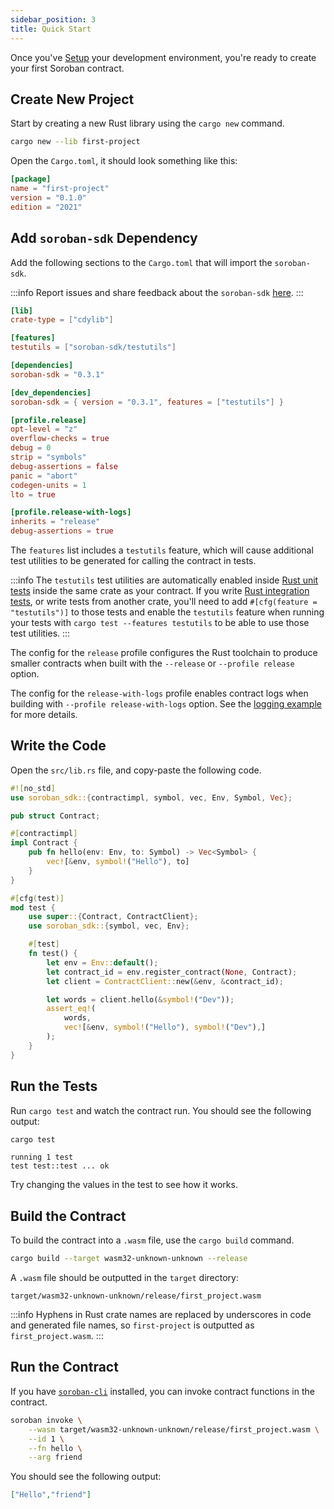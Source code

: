 ```yaml
---
sidebar_position: 3
title: Quick Start
---
```


Once you've [Setup] your development environment, you're ready to create your
first Soroban contract.

[Setup]: setup.mdx

## Create New Project

Start by creating a new Rust library using the `cargo new` command.

```sh
cargo new --lib first-project
```

Open the `Cargo.toml`, it should look something like this:

```toml title="Cargo.toml"
[package]
name = "first-project"
version = "0.1.0"
edition = "2021"
```

## Add `soroban-sdk` Dependency

Add the following sections to the `Cargo.toml` that will import the `soroban-sdk`.

:::info
Report issues and share feedback about the `soroban-sdk`
[here](https://github.com/stellar/rs-soroban-sdk/issues/new/choose).
:::

```toml
[lib]
crate-type = ["cdylib"]

[features]
testutils = ["soroban-sdk/testutils"]

[dependencies]
soroban-sdk = "0.3.1"

[dev_dependencies]
soroban-sdk = { version = "0.3.1", features = ["testutils"] }

[profile.release]
opt-level = "z"
overflow-checks = true
debug = 0
strip = "symbols"
debug-assertions = false
panic = "abort"
codegen-units = 1
lto = true

[profile.release-with-logs]
inherits = "release"
debug-assertions = true
```

The `features` list includes a `testutils` feature, which will cause additional
test utilities to be generated for calling the contract in tests.

:::info
The `testutils` test utilities are automatically enabled inside [Rust unit
tests] inside the same crate as your contract. If you write [Rust integration
tests], or write tests from another crate, you'll need to add `#[cfg(feature =
"testutils")]` to those tests and enable the `testutils` feature when running
your tests with `cargo test --features testutils` to be able to use those test
utilities.
:::

The config for the `release` profile configures the Rust toolchain to produce
smaller contracts when built with the `--release` or `--profile release` option.

The config for the `release-with-logs` profile enables contract logs when
building with `--profile release-with-logs` option. See the [logging example]
for more details.

[logging example]: ../examples/logging

## Write the Code

Open the `src/lib.rs` file, and copy-paste the following code.

```rust
#![no_std]
use soroban_sdk::{contractimpl, symbol, vec, Env, Symbol, Vec};

pub struct Contract;

#[contractimpl]
impl Contract {
    pub fn hello(env: Env, to: Symbol) -> Vec<Symbol> {
        vec![&env, symbol!("Hello"), to]
    }
}

#[cfg(test)]
mod test {
    use super::{Contract, ContractClient};
    use soroban_sdk::{symbol, vec, Env};

    #[test]
    fn test() {
        let env = Env::default();
        let contract_id = env.register_contract(None, Contract);
        let client = ContractClient::new(&env, &contract_id);

        let words = client.hello(&symbol!("Dev"));
        assert_eq!(
            words,
            vec![&env, symbol!("Hello"), symbol!("Dev"),]
        );
    }
}
```

## Run the Tests

Run `cargo test` and watch the contract run. You should see the following output:

```sh
cargo test
```

```
running 1 test
test test::test ... ok
```

Try changing the values in the test to see how it works.

## Build the Contract

To build the contract into a `.wasm` file, use the `cargo build` command.

```sh
cargo build --target wasm32-unknown-unknown --release
```

A `.wasm` file should be outputted in the `target` directory:

```
target/wasm32-unknown-unknown/release/first_project.wasm
```

:::info
Hyphens in Rust crate names are replaced by underscores in code and generated file names, so `first-project` is outputted as `first_project.wasm`.
:::

## Run the Contract

If you have [`soroban-cli`] installed, you can invoke contract functions in the
contract.

```sh
soroban invoke \
    --wasm target/wasm32-unknown-unknown/release/first_project.wasm \
    --id 1 \
    --fn hello \
    --arg friend
```

You should see the following output:

```json
["Hello","friend"]
```

[`soroban-cli`]: setup#install-the-soroban-cli

[Rust unit tests]: https://doc.rust-lang.org/rust-by-example/testing/unit_testing.html
[Rust integration tests]: https://doc.rust-lang.org/rust-by-example/testing/integration_testing.html
